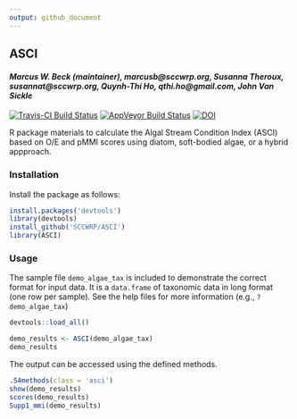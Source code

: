 ```yaml
---
output: github_document
---
```


## ASCI

#### *Marcus W. Beck (maintainer), marcusb@sccwrp.org, Susanna Theroux, susannat@sccwrp.org, Quynh-Thi Ho, qthi.ho@gmail.com, John Van Sickle*

[![Travis-CI Build Status](https://travis-ci.org/SCCWRP/ASCI.svg?branch=master)](https://travis-ci.org/SCCWRP/ASCI)
[![AppVeyor Build Status](https://ci.appveyor.com/api/projects/status/github/SCCWRP/ASCI?branch=master&svg=true)](https://ci.appveyor.com/project/SCCWRP/ASCI)
[![DOI](https://zenodo.org/badge/106055957.svg)](https://zenodo.org/badge/latestdoi/106055957)

R package materials to calculate the Algal Stream Condition Index (ASCI) based on O/E and pMMI scores using diatom, soft-bodied algae, or a hybrid appproach.

### Installation

Install the package as follows:

```r
install.packages('devtools')
library(devtools)
install_github('SCCWRP/ASCI')
library(ASCI)
```

### Usage

The sample file `demo_algae_tax` is included to demonstrate the correct format for input data. It is a `data.frame` of taxonomic data in long format (one row per sample). See the help files for more information (e.g., `?demo_algae_tax`)


```r
devtools::load_all()
```
```r
demo_results <- ASCI(demo_algae_tax)
demo_results
```

The output can be accessed using the defined methods.
```r
.S4methods(class = 'asci')
show(demo_results)
scores(demo_results)
Supp1_mmi(demo_results)
```

<!-- Summary of ASCI peformance statewide: -->
<!-- ```{r} -->
<!-- perf(allscr) -->
<!-- ``` -->




